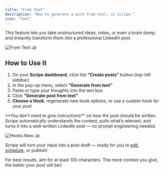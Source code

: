 ```yaml
---
title: "From Text"
description: "How to generate a post from text, in Scripe."
icon: "font"
---
```


This feature lets you take unstructured ideas, notes, or even a brain dump, and instantly transform them into a professional LinkedIn post.

![From Text Jp](/images/9.jpg)

## How to Use It

1. On your **Scripe dashboard**, click the **“Create posts”** button (top-left sidebar)
2. In the pop-up menu, select **“Generate from text”**
3. Paste or type your thoughts into the text box
4. Click **“Generate post from text”**
5. **Choose a Hook**, regenerate new hook options, or use a custom hook for your post

<Tip>
  **You don’t need to give instructions** on how the post should be written. Scripe automatically understands the content, pulls what’s relevant, and turns it into a well-written LinkedIn post — no prompt engineering needed.
</Tip>

![Hooks New Jp](/images/hooks-new.jpg)

Scripe will turn your input into a post draft — ready for you to [edit](/editor/editor), [schedule](/editor/schedule), or publish\!

<Tip>
  For best results, aim for at least 100 characters. The more context you give, the better your post will be\!
</Tip>